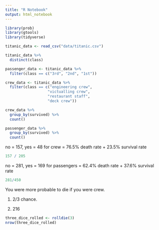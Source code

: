 ```yaml
---
title: "R Notebook"
output: html_notebook
---
```

```r
library(prob)
library(gtools)
library(tidyverse)

titanic_data <- read_csv("data/titanic.csv")

titanic_data %>%
  distinct(class)

passenger_data <- titanic_data %>%
  filter(class == c("3rd", "2nd", "1st"))

crew_data <- titanic_data %>%
  filter(class == c("engineering crew",			
                   "victualling crew",			
                   "restaurant staff",			
                   "deck crew"))
```



```r
crew_data %>%
  group_by(survived) %>%
  count()

passenger_data %>%
  group_by(survived) %>%
  count()
```

no = 157, yes = 48 for crew = 76.5% death rate + 23.5% survival rate
```r
157 / 205
```

no = 281,	yes	= 169	for passengers = 62.4% death rate + 37.6% survival rate

```r
281/450
```

You were more probable to die if you were crew.

1) 2/3 chance.

2) 216

```r
three_dice_rolled <- rolldie(3)
nrow(three_dice_rolled)
```

